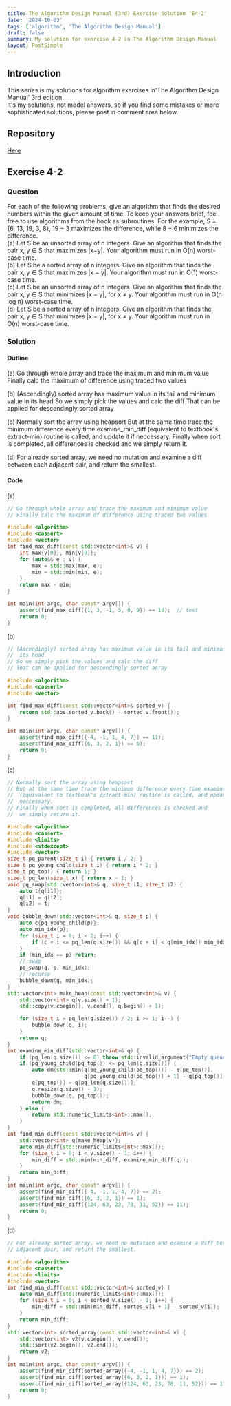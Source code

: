 ```yaml
---
title: The Algorithm Design Manual (3rd) Exercise Solution 'E4-2'
date: '2024-10-03'
tags: ['algorithm', 'The Algorithm Design Manual']
draft: false
summary: My solution for exercise 4-2 in The Algorithm Design Manual
layout: PostSimple
---
```


<TOCInline toc={props.toc} toHeading={5} asDisclosure={true} />

## Introduction

This series is my solutions for algorithm exercises in'The Algorithm Design Manual' 3rd edition.  
It's my solutions, not model answers, so if you find some mistakes or more sophisticated solutions, please post in comment area below.

## Repository

[Here](https://github.com/dede-20191130/tadm-solutions)

## Exercise 4-2

### Question

For each of the following problems, give an algorithm that finds the desired numbers within the given amount of time. To keep your answers brief,
feel free to use algorithms from the book as subroutines. For the example,
S = {6, 13, 19, 3, 8}, 19 − 3 maximizes the difference, while 8 − 6 minimizes the
difference.  
(a) Let S be an unsorted array of n integers. Give an algorithm that finds the
pair x, y ∈ S that maximizes |x−y|. Your algorithm must run in O(n) worst-case
time.  
(b) Let S be a sorted array of n integers. Give an algorithm that finds the pair
x, y ∈ S that maximizes |x − y|. Your algorithm must run in O(1) worst-case
time.  
(c) Let S be an unsorted array of n integers. Give an algorithm that finds the
pair x, y ∈ S that minimizes |x − y|, for x ≠ y. Your algorithm must run in
O(n log n) worst-case time.  
(d) Let S be a sorted array of n integers. Give an algorithm that finds the pair
x, y ∈ S that minimizes |x − y|, for x ≠ y. Your algorithm must run in O(n)
worst-case time.

### Solution

#### Outline

(a)
Go through whole array and trace the maximum and minimum value
Finally calc the maximum of difference using traced two values

(b)
(Ascendingly) sorted array has maximum value in its tail and minimum value in
its head
So we simply pick the values and calc the diff
That can be applied for descendingly sorted array

(c)
Normally sort the array using heapsort
But at the same time trace the minimum difference every time examine_min_diff
(equivalent to textbook's extract-min) routine is called, and update it if
neccessary.
Finally when sort is completed, all differences is checked and
we simply return it.

(d)
For already sorted array, we need no mutation and examine a diff between each
adjacent pair, and return the smallest.

#### Code

(a)

```cpp
// Go through whole array and trace the maximum and minimum value
// Finally calc the maximum of difference using traced two values

#include <algorithm>
#include <cassert>
#include <vector>
int find_max_diff(const std::vector<int>& v) {
    int max{v[0]}, min{v[0]};
    for (auto&& e : v) {
        max = std::max(max, e);
        min = std::min(min, e);
    }
    return max - min;
}

int main(int argc, char const* argv[]) {
    assert(find_max_diff({1, 3, -1, 5, 0, 9}) == 10);  // test
    return 0;
}

```

(b)

```cpp
// (Ascendingly) sorted array has maximum value in its tail and minimum value in
//  its head
// So we simply pick the values and calc the diff
// That can be applied for descendingly sorted array

#include <algorithm>
#include <cassert>
#include <vector>

int find_max_diff(const std::vector<int>& sorted_v) {
    return std::abs(sorted_v.back() - sorted_v.front());
}

int main(int argc, char const* argv[]) {
    assert(find_max_diff({-4, -1, 1, 4, 7}) == 11);
    assert(find_max_diff({6, 3, 2, 1}) == 5);
    return 0;
}

```

(c)

```cpp
// Normally sort the array using heapsort
// But at the same time trace the minimum difference every time examine_min_diff
//  (equivalent to textbook's extract-min) routine is called, and update it if
//  neccessary.
// Finally when sort is completed, all differences is checked and
//  we simply return it.

#include <algorithm>
#include <cassert>
#include <limits>
#include <stdexcept>
#include <vector>
size_t pq_parent(size_t i) { return i / 2; }
size_t pq_young_child(size_t i) { return i * 2; }
size_t pq_top() { return 1; }
size_t pq_len(size_t x) { return x - 1; }
void pq_swap(std::vector<int>& q, size_t i1, size_t i2) {
    auto t{q[i1]};
    q[i1] = q[i2];
    q[i2] = t;
}
void bubble_down(std::vector<int>& q, size_t p) {
    auto c{pq_young_child(p)};
    auto min_idx{p};
    for (size_t i = 0; i < 2; i++) {
        if (c + i <= pq_len(q.size()) && q[c + i] < q[min_idx]) min_idx = c + i;
    }
    if (min_idx == p) return;
    // swap
    pq_swap(q, p, min_idx);
    // recurse
    bubble_down(q, min_idx);
}
std::vector<int> make_heap(const std::vector<int>& v) {
    std::vector<int> q(v.size() + 1);
    std::copy(v.cbegin(), v.cend(), q.begin() + 1);

    for (size_t i = pq_len(q.size()) / 2; i >= 1; i--) {
        bubble_down(q, i);
    }
    return q;
}
int examine_min_diff(std::vector<int>& q) {
    if (pq_len(q.size()) <= 0) throw std::invalid_argument{"Empty queue"};
    if (pq_young_child(pq_top()) <= pq_len(q.size())) {
        auto dm{std::min(q[pq_young_child(pq_top())] - q[pq_top()],
                         q[pq_young_child(pq_top()) + 1] - q[pq_top()])};
        q[pq_top()] = q[pq_len(q.size())];
        q.resize(q.size() - 1);
        bubble_down(q, pq_top());
        return dm;
    } else {
        return std::numeric_limits<int>::max();
    }
}
int find_min_diff(const std::vector<int>& v) {
    std::vector<int> q{make_heap(v)};
    auto min_diff{std::numeric_limits<int>::max()};
    for (size_t i = 0; i < v.size() - 1; i++) {
        min_diff = std::min(min_diff, examine_min_diff(q));
    }
    return min_diff;
}
int main(int argc, char const* argv[]) {
    assert(find_min_diff({-4, -1, 1, 4, 7}) == 2);
    assert(find_min_diff({6, 3, 2, 1}) == 1);
    assert(find_min_diff({124, 63, 23, 78, 11, 52}) == 11);
    return 0;
}

```

(d)

```cpp
// For already sorted array, we need no mutation and examine a diff between each
// adjacent pair, and return the smallest.

#include <algorithm>
#include <cassert>
#include <limits>
#include <vector>
int find_min_diff(const std::vector<int>& sorted_v) {
    auto min_diff{std::numeric_limits<int>::max()};
    for (size_t i = 0; i < sorted_v.size() - 1; i++) {
        min_diff = std::min(min_diff, sorted_v[i + 1] - sorted_v[i]);
    }
    return min_diff;
}
std::vector<int> sorted_array(const std::vector<int>& v) {
    std::vector<int> v2(v.cbegin(), v.cend());
    std::sort(v2.begin(), v2.end());
    return v2;
}
int main(int argc, char const* argv[]) {
    assert(find_min_diff(sorted_array({-4, -1, 1, 4, 7})) == 2);
    assert(find_min_diff(sorted_array({6, 3, 2, 1})) == 1);
    assert(find_min_diff(sorted_array({124, 63, 23, 78, 11, 52})) == 11);
    return 0;
}

```
